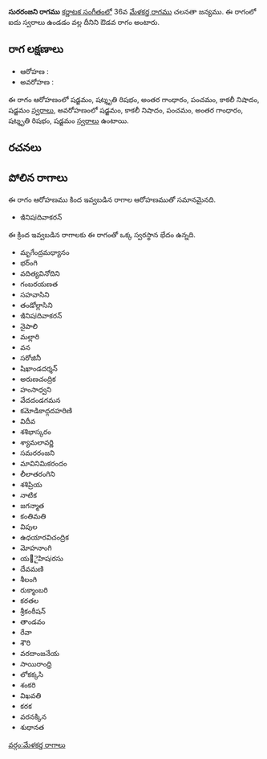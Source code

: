 {{Infobox ragam
	| name          	= సురరంజని
	| synonym	    	= 
	| mela          	= 
	| chakra        	= 
	| janaka        	= 
	| type          	= ఔడవ
	| arohanam      	= {{svaraC|S|R3|G3|P|N3|S'}} 
	| avarohanam    	= {{svaraC|S'|N3|P|G3|R3|S}}
	| jeeva         	=
	| chhaya        	=
	| nyasa         	=
	| vishesha      	= 
	| equivalent  		= 
}}
{{కర్ణాటక సంగీత రాగాలు}}
'''సురరంజని రాగము''' [[కర్ణాటక సంగీతం]]లో 36వ [[మేళకర్త రాగము]] చలనతా జన్యము.  ఈ రాగంలో ఐదు స్వరాలు ఉండడం వల్ల దీనిని ఔడవ రాగం అంటారు.


==రాగ లక్షణాలు==


* ఆరోహణ : {{svaraC|S|R3|G3|P|N3|S'}} 
* అవరోహణ : {{svaraC|S'|N3|P|G3|R3|S}}

ఈ రాగం ఆరోహణంలో షడ్జమం, షట్శృతి రిషభం, అంతర గాంధారం, పంచమం, కాకలీ నిషాదం, షడ్జమం [[స్వరాలు]], అవరోహణంలో షడ్జమం, కాకలీ నిషాదం, పంచమం, అంతర గాంధారం, షట్శృతి రిషభం, షడ్జమం [[స్వరాలు]] ఉంటాయి.

==రచనలు==



==పోలిన రాగాలు==
ఈ రాగం ఆరోహణము కింద ఇవ్వబడిన రాగాల ఆరోహణముతో సమానమైనది.
* ఇినిషiదివాకరన్

ఈ క్రింద ఇవ్వబడిన రాగాలకు ఈ రాగంతో ఒక్క స్వరస్థాన భేదం ఉన్నది.
* మృగేంద్రమధ్యానం
* భర్ంగి
* వదిత్యవినోదిని
* గంబరయణత
* సహవాసిని
* తండోల్లాసిని
* ఇినిషiదివాకరన్
* నైపాలి
* మల్లారి
* వన
* సరోజినీ
* షిఖాండదర్శన్
* అరుణచంద్రిక
* హంసాధ్వని
* వేదదండగమన
* కమోడికాద్గదహరిణి
* విదీవ
* శశిభాస్కరం
* శ్యామలావర్ణి
* సమరరంజని
* మావినిమికరందం
* లీలాతరంగిని
* శశిప్రియ
* నాటిక
* జగన్మాత
* కంతిమతి
* విపుల
* ఉధయారవిచంద్రిక
* మోహనాంగి
* య౅ైహిషiరసు
* దేవమణి
* శీలంగి
* రుక్మాంబరి
* కరతల
* శ్రీకంఠీషన్
* తాండవం
* రేవా
* శౌరి
* వరదాంజనేయ
* సాయిరాంధ్రి
* లోకక్కసి
* శంకరి
* విఖవతి
* కరక
* వరనక్కిన
* శుధానత



[[వర్గం:మేళకర్త రాగాలు]]